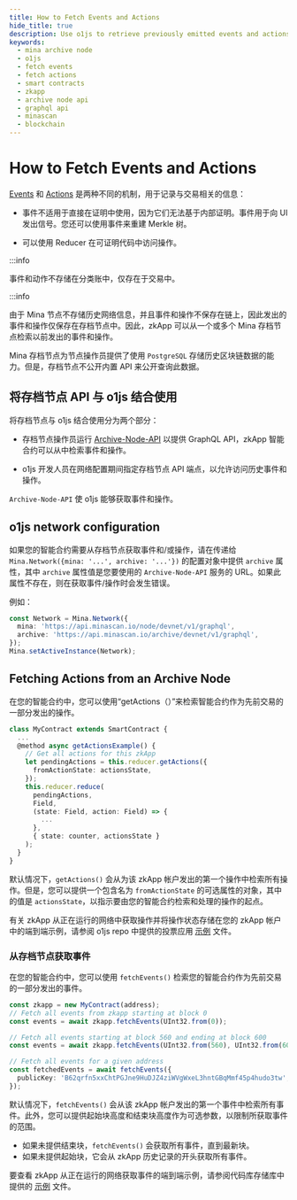 ---
title: How to Fetch Events and Actions
hide_title: true
description: Use o1js to retrieve previously emitted events and actions from Mina archive node. Connect your zkApp smart contract to an archive node API endpoint and fetch and use events and actions.
keywords:
  - mina archive node
  - o1js
  - fetch events
  - fetch actions
  - smart contracts
  - zkapp
  - archive node api
  - graphql api
  - minascan
  - blockchain
---

# How to Fetch Events and Actions

[Events](#events) 和 [Actions](#actions-and-reducer) 是两种不同的机制，用于记录与交易相关的信息：

- 事件不适用于直接在证明中使用，因为它们无法基于内部证明。事件用于向 UI 发出信号。您还可以使用事件来重建 Merkle 树。

- 可以使用 Reducer 在可证明代码中访问操作。

:::info

事件和动作不存储在分类账中，仅存在于交易中。

:::info

由于 Mina 节点不存储历史网络信息，并且事件和操作不保存在链上，因此发出的事件和操作仅保存在存档节点中。因此，zkApp 可以从一个或多个 Mina 存档节点检索以前发出的事件和操作。

Mina 存档节点为节点操作员提供了使用 `PostgreSQL` 存储历史区块链数据的能力。但是，存档节点不公开内置 API 来公开查询此数据。

## 将存档节点 API 与 o1js 结合使用

将存档节点与 o1js 结合使用分为两个部分：

- 存档节点操作员运行 [Archive-Node-API](https://github.com/o1-labs/archive-node-api) 以提供 GraphQL API，zkApp 智能合约可以从中检索事件和操作。

- o1js 开发人员在网络配置期间指定存档节点 API 端点，以允许访问历史事件和操作。

`Archive-Node-API` 使 o1js 能够获取事件和操作。

## o1js network configuration

如果您的智能合约需要从存档节点获取事件和/或操作，请在传递给 `Mina.Network({mina: '...', archive: '...'})` 的配置对象中提供 `archive` 属性，其中 `archive` 属性值是您要使用的 `Archive-Node-API` 服务的 URL。如果此属性不存在，则在获取事件/操作时会发生错误。

例如：

```ts
const Network = Mina.Network({
  mina: 'https://api.minascan.io/node/devnet/v1/graphql',
  archive: 'https://api.minascan.io/archive/devnet/v1/graphql',
});
Mina.setActiveInstance(Network);
```

## Fetching Actions from an Archive Node

在您的智能合约中，您可以使用“getActions（）”来检索智能合约作为先前交易的一部分发出的操作。

```ts
class MyContract extends SmartContract {
  ...
  @method async getActionsExample() {
    // Get all actions for this zkApp
    let pendingActions = this.reducer.getActions({
      fromActionState: actionsState,
    });
    this.reducer.reduce(
      pendingActions,
      Field,
      (state: Field, action: Field) => {
        ...
      },
      { state: counter, actionsState }
    );
  }
}
```

默认情况下，`getActions()` 会从为该 zkApp 帐户发出的第一个操作中检索所有操作。但是，您可以提供一个包含名为 `fromActionState` 的可选属性的对象，其中的值是 `actionsState`，以指示要由您的智能合约检索和处理的操作的起点。

有关 zkApp 从正在运行的网络中获取操作并将操作状态存储在您的 zkApp 帐户中的端到端示例，请参阅 o1js repo 中提供的投票应用 [示例](https://github.com/o1-labs/o1js/blob/main/src/examples/zkapps/voting/voting.ts) 文件。

### 从存档节点获取事件

在您的智能合约中，您可以使用 `fetchEvents()` 检索您的智能合约作为先前交易的一部分发出的事件。

```ts
const zkapp = new MyContract(address);
// Fetch all events from zkapp starting at block 0
const events = await zkapp.fetchEvents(UInt32.from(0));

// Fetch all events starting at block 560 and ending at block 600
const events = await zkapp.fetchEvents(UInt32.from(560), UInt32.from(600));

// Fetch all events for a given address
const fetchedEvents = await fetchEvents({
  publicKey: 'B62qrfn5xxChtPGJne9HuDJZ4ziWVgWxeL3hntGBqMmf45p4hudo3tw',
});
```

默认情况下，`fetchEvents()` 会从该 zkApp 帐户发出的第一个事件中检索所有事件。此外，您可以提供起始块高度和结束块高度作为可选参数，以限制所获取事件的范围。

- 如果未提供结束块，`fetchEvents()` 会获取所有事件，直到最新块。
- 如果未提供起始块，它会从 zkApp 历史记录的开头获取所有事件。

要查看 zkApp 从正在运行的网络获取事件的端到端示例，请参阅代码库存储库中提供的 [示例](https://github.com/o1-labs/o1js/blob/main/src/examples/zkapps/voting/run-berkeley.ts) 文件。
